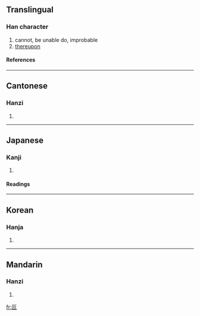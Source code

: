 ==Translingual==
===Han character===
{{Han char|rn=30|rad=口|as=02|sn=5|four=7171<sub>6</sub>|canj=尸口 (SR)}}
# cannot, be unable do, improbable
# [[thereupon]]
====References====
{{Han ref|kx=0173.090|dkj=03254|dj=0385.050|hdz=10082.030|uh=53F5|ud=21493|bh=A572|bd=42354}}
----
==Cantonese==
===Hanzi===
{{yue-hanzi|jyut=|y=po2}}
# {{defn|Cantonese}}
----
==Japanese==
===Kanji===
{{ja-kanji|grade=|rs=口02}}
# {{defn|Japanese}} 
====Readings====
{{ja-readings|on=[[は]] (ha)|kun=[[できない]] (dekinai), [[すこぶる]] (sukoburu), [[ついに]] (tsuini)}}
----
==Korean==
===Hanja===
{{ko-hanja|hangeul=파|rv=pa|mr=p'a}}
# {{defn|Korean}}
----
==Mandarin==
===Hanzi===
{{cmn-hanzi|pin=[[pǒ]] (po3)|wg=p'o<sup>3</sup>}}
# {{defn|Mandarin}}

[[fr:叵]]